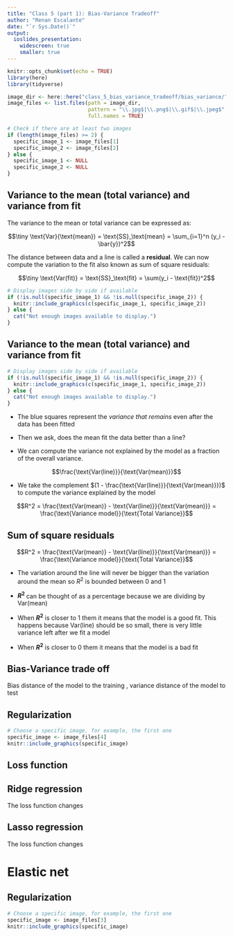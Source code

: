 ```yaml
---
title: "Class 5 (part 1): Bias-Variance Tradeoff"
author: "Renan Escalante"
date: "`r Sys.Date()`"
output:
  ioslides_presentation:
    widescreen: true
    smaller: true
---
```


```r
knitr::opts_chunk$set(echo = TRUE)
library(here)
library(tidyverse)
```

```{=html}
<style>
.scaled-image {
  max-width: 100%;
  max-height: 80vh;
  display: block;
  margin: auto;
}
</style>
```



```r
image_dir <- here::here("class_5_bias_variance_tradeoff/bias_variance/")
image_files <- list.files(path = image_dir, 
                          pattern = "\\.jpg$|\\.png$|\\.gif$|\\.jpeg$", 
                          full.names = TRUE)

# Check if there are at least two images
if (length(image_files) >= 2) {
  specific_image_1 <- image_files[1]
  specific_image_2 <- image_files[2]
} else {
  specific_image_1 <- NULL
  specific_image_2 <- NULL
}
```


## Variance to the mean (total variance) and variance from fit

The variance to the mean or total variance can be expressed as:

$$\tiny \text{Var}(\text{mean}) = \text{SS}_\text{mean} = \sum_{i=1}^n (y_i - \bar{y})^2$$

The distance between data and a line is called a **residual**. We can now compute the variation to the fit also known as sum of square residuals:

$$\tiny \text{Var(fit)} = \text{SS}_\text{fit} = \sum(y_i - \text{fit})^2$$



```r
# Display images side by side if available
if (!is.null(specific_image_1) && !is.null(specific_image_2)) {
  knitr::include_graphics(c(specific_image_1, specific_image_2))
} else {
  cat("Not enough images available to display.")
}

```

## Variance to the mean (total variance) and variance from fit

```r
# Display images side by side if available
if (!is.null(specific_image_1) && !is.null(specific_image_2)) {
  knitr::include_graphics(c(specific_image_1, specific_image_2))
} else {
  cat("Not enough images available to display.")
}

```

* The blue squares represent the *variance that remains* even  after the data has been fitted

* Then we ask, does the mean fit the data better than a  line?

* We can compute the variance not explained by the model as a fraction of the overall variance.


$$\frac{\text{Var(line)}}{\text{Var(mean)}}$$

* We take the complement $(1 - \frac{\text{Var(line)}}{\text{Var(mean)}})$ to compute the variance explained by the model

$$R^2 = \frac{\text{Var(mean)} - \text{Var(line)}}{\text{Var(mean)}} = \frac{\text{Variance model}}{\text{Total Variance}}$$

## Sum of square residuals

$$R^2 = \frac{\text{Var(mean)} - \text{Var(line)}}{\text{Var(mean)}} = \frac{\text{Variance model}}{\text{Total Variance}}$$

* The variation around the line will never be bigger than the variation around the mean so $R^2$ is bounded between 0 and 1

* **$R^2$ ** can be thought of as a percentage because we are dividing by Var(mean)

* When **$R^2$** is closer to 1 them it means that the model is a good fit. This happens because Var(line) should be so small,  there is very little variance left after we fit a model

* When **$R^2$** is closer to 0 them it means that the model is a bad fit


## Bias-Variance trade off

Bias distance of the model to the training , variance distance of the model to test




## Regularization

```r
# Choose a specific image, for example, the first one
specific_image <- image_files[4]
knitr::include_graphics(specific_image)
```

## Loss function

## Ridge regression

The loss function changes


## Lasso regression

The loss function changes


# Elastic net


## Regularization


```r
# Choose a specific image, for example, the first one
specific_image <- image_files[3]
knitr::include_graphics(specific_image)
```